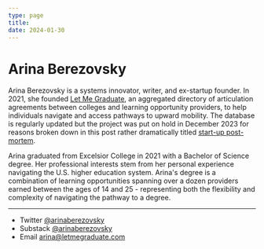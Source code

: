 ```yaml
---
type: page
title: 
date: 2024-01-30
---
```


# Arina Berezovsky

Arina Berezovsky is a systems innovator, writer, and ex-startup founder. In 2021, she founded [Let Me Graduate](https://letmegraduate.softr.app/), an aggregated directory of articulation agreements between colleges and learning opportunity providers, to help individuals navigate and access pathways to upward mobility. The database is regularly updated but the project was put on hold in December 2023 for reasons broken down in this post rather dramatically titled [start-up post-mortem](https://www.arinaberezovsky.com/posts/start-up%20post-mortem).

Arina graduated from Excelsior College in 2021 with a Bachelor of Science degree. Her professional interests stem from her personal experience navigating the U.S. higher education system. Arina's degree is a combination of learning opportunities spanning over a dozen providers earned between the ages of 14 and 25 - representing both the flexibility and complexity of navigating the pathway to a degree. 

---

- Twitter [@arinaberezovsky](https://twitter.com/arinaberezovsky)
- Substack [@arinaberezovsky](https://arinaberezovsky.substack.com)
- Email arina@letmegraduate.com
